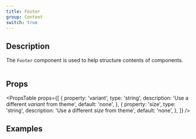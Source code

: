 ```yaml
---
title: Footer
group: Content
switch: true
---
```


## Description

The `Footer` component is used to help structure contents of components.

```tsx preview file=components/footer/footer.demo.tsx

```

## Props

<PropsTable
  props={[
    {
      property: 'variant',
      type: 'string',
      description: 'Use a different _variant_ from theme',
      default: 'none',
    },
    {
      property: 'size',
      type: 'string',
      description: 'Use a different _size_ from theme',
      default: 'none',
    },
  ]}
/>

## Examples

```tsx preview file=components/footer/footer.demo.tsx

```
